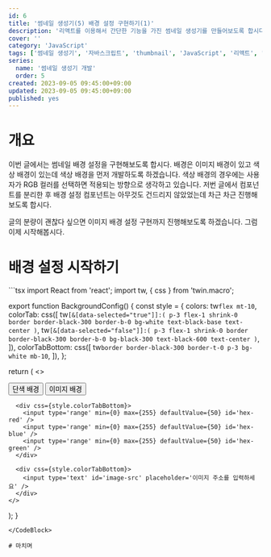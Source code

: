 ---
id: 6
title: '썸네일 생성기(5) 배경 설정 구현하기(1)'
description: '리액트를 이용해서 간단한 기능을 가진 썸네일 생성기를 만들어보도록 합시다. 이번 글에서는 배경 설정 컴포넌트 개발을 진행해보도록 하겠습니다.'
cover: ''
category: 'JavaScript'
tags: ['썸네일 생성기', '자바스크립트', 'thumbnail', 'JavaScript', '리액트', 'React', '구글 API', '구글 클라우드 콘솔', 'Googleapis']
series:
  name: '썸네일 생성기 개발'
  order: 5
created: 2023-09-05 09:45:00+09:00
updated: 2023-09-05 09:45:00+09:00
published: yes
---

# 개요
이번 글에서는 썸네일 배경 설정을 구현해보도록 합시다. 배경은 이미지 배경이 있고 색상 배경이 있는데 색상 배경을 먼저 개발하도록 하겠습니다. 색상 배경의 경우에는 사용자가 RGB 컬러를 선택하면 적용되는 방향으로 생각하고 있습니다. 저번 글에서 컴포넌트를 분리한 후 배경 설정 컴포넌트는 아무것도 건드리지 않았었는데 차근 차근 진행해보도록 합시다.

글의 분량이 괜찮다 싶으면 이미지 배경 설정 구현까지 진행해보도록 하겠습니다. 그럼 이제 시작해봅시다.

# 배경 설정 시작하기

<CodeBlock title='BackgroundConfig.tsx' fold>
```tsx
import React from 'react';
import tw, { css } from 'twin.macro';

export function BackgroundConfig() {
  const style = {
    colors: tw` flex mt-10 `,
    colorTab: css([
      tw` [&[data-selected="true"]]:( p-3 flex-1 shrink-0 border border-black-300 border-b-0 bg-white text-black-base text-center ) `,
      tw` [&[data-selected="false"]]:( p-3 flex-1 shrink-0 border border-black-300 border-b-0 bg-black-300 text-black-600 text-center ) `,
    ]),
    colorTabBottom: css([
      tw` border border-black-300 border-t-0 p-3 bg-white mb-10 `,
    ]),
  };

  return (
    <>
      <div css={style.colors}>
        <button css={style.colorTab} data-type='color'>단색 배경</button>
        <button css={style.colorTab} data-type='image'>이미지 배경</button>
      </div>

      <div css={style.colorTabBottom}>
        <input type='range' min={0} max={255} defaultValue={50} id='hex-red' />
        <input type='range' min={0} max={255} defaultValue={50} id='hex-blue' />
        <input type='range' min={0} max={255} defaultValue={50} id='hex-green' />
      </div>

      <div css={style.colorTabBottom}>
        <input type='text' id='image-src' placeholder='이미지 주소를 입력하세요' />
      </div>
    </>
  );
}
```
</CodeBlock>

# 마치며

